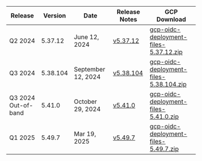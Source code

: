 | Release | Version | Date | Release Notes | GCP Download |
| ------- | ------  | ------ | ------ | ------ |
| Q2 2024 | 5.37.12 | June 12, 2024 | [v5.37.12](https://github.com/IABTechLab/uid2-operator/releases/tag/v5.37.12) | [gcp-oidc-deployment-files-5.37.12.zip](https://github.com/IABTechLab/uid2-operator/releases/download/v5.37.12/gcp-oidc-deployment-files-5.37.12.zip) |
| Q3 2024 | 5.38.104 | September 12, 2024 | [v5.38.104](https://github.com/IABTechLab/uid2-operator/releases/tag/v5.38.104) | [gcp-oidc-deployment-files-5.38.104.zip](https://github.com/IABTechLab/uid2-operator/releases/download/v5.38.104/gcp-oidc-deployment-files-5.38.104.zip) |
| Q3 2024 Out-of-band | 5.41.0 | October 29, 2024 | [v5.41.0](https://github.com/IABTechLab/uid2-operator/releases/tag/v5.41.0) | [gcp-oidc-deployment-files-5.41.0.zip](https://github.com/IABTechLab/uid2-operator/releases/download/v5.41.0/gcp-oidc-deployment-files-5.41.0.zip) |
| Q1 2025 | 5.49.7 | Mar 19, 2025 | [v5.49.7](https://github.com/IABTechLab/uid2-operator/releases/tag/v5.49.7) | [gcp-oidc-deployment-files-5.49.7.zip](https://github.com/IABTechLab/uid2-operator/releases/download/v5.49.7/gcp-oidc-deployment-files-5.49.7.zip) |
